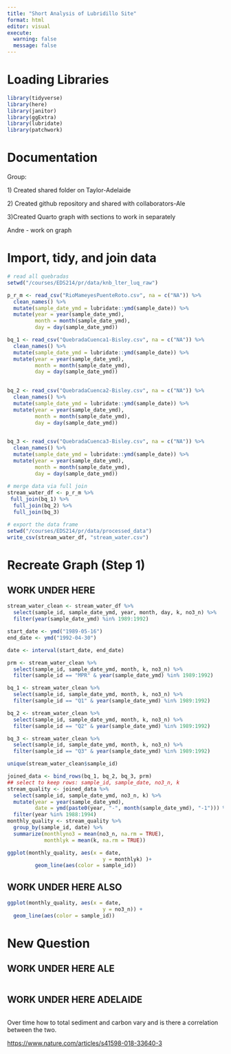 ```yaml
---
title: "Short Analysis of Lubridillo Site"
format: html
editor: visual
execute:
  warning: false
  message: false
---
```


# Loading Libraries

```r
library(tidyverse)
library(here)
library(janitor)
library(ggExtra)
library(lubridate)
library(patchwork)
```

# Documentation

Group:

1\) Created shared folder on Taylor-Adelaide

2\) Created github repository and shared with collaborators-Ale

3)Created Quarto graph with sections to work in separately

Andre - work on graph

# Import, tidy, and join data

```r

# read all quebradas
setwd("/courses/EDS214/pr/data/knb_lter_luq_raw")

p_r_m <- read_csv("RioMameyesPuenteRoto.csv", na = c("NA")) %>%
  clean_names() %>%
  mutate(sample_date_ymd = lubridate::ymd(sample_date)) %>%
  mutate(year = year(sample_date_ymd),
         month = month(sample_date_ymd),
         day = day(sample_date_ymd))

bq_1 <- read_csv("QuebradaCuenca1-Bisley.csv", na = c("NA")) %>%
  clean_names() %>%
  mutate(sample_date_ymd = lubridate::ymd(sample_date)) %>%
  mutate(year = year(sample_date_ymd),
         month = month(sample_date_ymd),
         day = day(sample_date_ymd))

  
bq_2 <- read_csv("QuebradaCuenca2-Bisley.csv", na = c("NA")) %>%
  clean_names() %>%
  mutate(sample_date_ymd = lubridate::ymd(sample_date)) %>%
  mutate(year = year(sample_date_ymd),
         month = month(sample_date_ymd),
         day = day(sample_date_ymd))

  
bq_3 <- read_csv("QuebradaCuenca3-Bisley.csv", na = c("NA")) %>%
  clean_names() %>%
  mutate(sample_date_ymd = lubridate::ymd(sample_date)) %>%
  mutate(year = year(sample_date_ymd),
         month = month(sample_date_ymd),
         day = day(sample_date_ymd))
  
# merge data via full join 
stream_water_df <- p_r_m %>% 
 full_join(bq_1) %>% 
  full_join(bq_2) %>%
  full_join(bq_3)

# export the data frame
setwd("/courses/EDS214/pr/data/processed_data")
write_csv(stream_water_df, "stream_water.csv")
```

# Recreate Graph (Step 1)

## WORK UNDER HERE

```r

stream_water_clean <- stream_water_df %>%
  select(sample_id, sample_date_ymd, year, month, day, k, no3_n) %>%
  filter(year(sample_date_ymd) %in% 1989:1992)

start_date <- ymd("1989-05-16")
end_date <- ymd("1992-04-30")

date <- interval(start_date, end_date)

prm <- stream_water_clean %>%
  select(sample_id, sample_date_ymd, month, k, no3_n) %>%
  filter(sample_id == "MPR" & year(sample_date_ymd) %in% 1989:1992) 

bq_1 <- stream_water_clean %>%
  select(sample_id, sample_date_ymd, month, k, no3_n) %>%
  filter(sample_id == "Q1" & year(sample_date_ymd) %in% 1989:1992) 

bq_2 <- stream_water_clean %>%
  select(sample_id, sample_date_ymd, month, k, no3_n) %>%
  filter(sample_id == "Q2" & year(sample_date_ymd) %in% 1989:1992) 

bq_3 <- stream_water_clean %>%
  select(sample_id, sample_date_ymd, month, k, no3_n) %>%
  filter(sample_id == "Q3" & year(sample_date_ymd) %in% 1989:1992) 

unique(stream_water_clean$sample_id)

```

```r
joined_data <- bind_rows(bq_1, bq_2, bq_3, prm)
## select to keep rows: sample_id, sample_date, no3_n, k
stream_quality <- joined_data %>%
  select(sample_id, sample_date_ymd, no3_n, k) %>%
  mutate(year = year(sample_date_ymd),
         date = ymd(paste0(year, "-", month(sample_date_ymd), "-1"))) %>%
  filter(year %in% 1988:1994)
monthly_quality <- stream_quality %>%
  group_by(sample_id, date) %>%
  summarize(monthlyno3 = mean(no3_n, na.rm = TRUE),
            monthlyk = mean(k, na.rm = TRUE))
```

```r
ggplot(monthly_quality, aes(x = date,
                               y = monthlyk) )+
         geom_line(aes(color = sample_id))


```

## WORK UNDER HERE ALSO

```r
ggplot(monthly_quality, aes(x = date,
                               y = no3_n)) +
  geom_line(aes(color = sample_id))
```

# New Question

## WORK UNDER HERE ALE

```r

```

## WORK UNDER HERE ADELAIDE

```r

```

Over time how to total sediment and carbon vary and is there a
correlation between the two.

<https://www.nature.com/articles/s41598-018-33640-3>

# 
